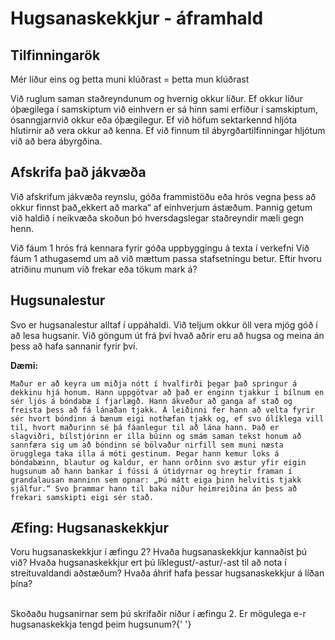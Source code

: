 
# Hugsanaskekkjur - áframhald

## Tilfinningarök

Mér líður eins og þetta muni klúðrast = þetta mun klúðrast

Við ruglum saman staðreyndunum og hvernig okkur líður. Ef okkur líður óþægilega í samskiptum við einhvern er sá hinn sami erfiður í samskiptum, ósanngjarnvið okkur eða óþægilegur. Ef við höfum sektarkennd hljóta hlutirnir að vera okkur að kenna. Ef við finnum til ábyrgðartilfinningar hljótum við að bera ábyrgðina.

## Afskrifa það jákvæða

Við afskrifum jákvæða reynslu, góða frammistöðu eða hrós vegna þess að okkur finnst það„ekkert að marka“ af einhverjum ástæðum. Þannig getum við haldið í neikvæða skoðun þó hversdagslegar staðreyndir mæli gegn henn.

Við fáum 1 hrós frá kennara fyrir góða uppbyggingu á texta í verkefni
Við fáum 1 athugasemd um að við mættum passa stafsetningu betur.
Eftir hvoru atriðinu munum við frekar eða tökum mark á?

## Hugsunalestur

Svo er hugsanalestur alltaf í uppáhaldi. Við teljum okkur öll vera mjög góð í að lesa hugsanir. Við göngum út frá því hvað aðrir eru að hugsa og meina án þess að hafa sannanir fyrir því.

**Dæmi:**

`Maður er að keyra um miðja nótt í hvalfirði þegar það springur á dekkinu hjá honum. Hann uppgötvar að það er enginn tjakkur í bílnum en sér ljós á bóndabæ í fjarlægð. Hann ákveður að ganga af stað og freista þess að fá lánaðan tjakk. Á leiðinni fer hann að velta fyrir sér hvort bóndinn á bænum eigi nothæfan tjakk og, ef svo ólíklega vill til, hvort maðurinn sé þá fáanlegur til að lána hann. Það er slagviðri, bílstjórinn er illa búinn og smám saman tekst honum að sannfæra sig um að bóndinn sé bölvaður nirfill sem muni næsta örugglega taka illa á móti gestinum. Þegar hann kemur loks á bóndabæinn, blautur og kaldur, er hann orðinn svo æstur yfir eigin hugsunum að hann bankar í fússi á útidyrnar og hreytir framan í grandalausan manninn sem opnar: „Þú mátt eiga þinn helvítis tjakk sjálfur.“ Svo þrammar hann til baka niður heimreiðina án þess að frekari samskipti eigi sér stað.`

## Æfing: Hugsanaskekkjur

Voru hugsanaskekkjur í æfingu 2?
Hvaða hugsanaskekkjur kannaðist þú við?
Hvaða hugsanaskekkjur ert þú líklegust/-astur/-ast til að nota í streituvaldandi aðstæðum?
Hvaða áhrif hafa þessar hugsanaskekkjur á líðan þína?

<br />
Skoðaðu hugsanirnar sem þú skrifaðir niður í æfingu 2. Er mögulega e-r hugsanaskekkja
tengd þeim hugsunum?{' '}

<TextareaInput title="Ef já, í hvaða flokk myndu þær falla?" />
